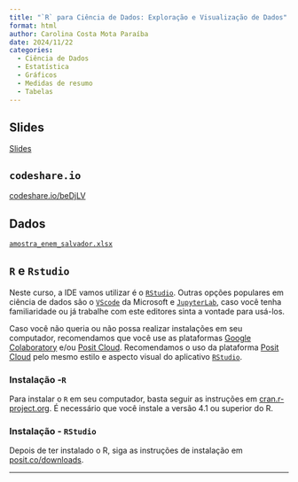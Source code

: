 ---
title: "`R` para Ciência de Dados: Exploração e Visualização de Dados"
format: html
author: Carolina Costa Mota Paraíba
date: 2024/11/22
categories:
  - Ciência de Dados
  - Estatística
  - Gráficos
  - Medidas de resumo
  - Tabelas
---

## Slides

[Slides](slides.pdf){target="_blank"}

## `codeshare.io`

[codeshare.io/beDjLV](https://codeshare.io/beDjLV){target="_blank"}

## Dados

[`amostra_enem_salvador.xlsx`](amostra_enem_salvador.xlsx)

## `R` e `Rstudio`

Neste curso, a IDE vamos utilizar é o [`RStudio`](https://posit.co/downloads/){target="_blank"}. Outras opções populares em ciência de dados são o [`VScode`](https://code.visualstudio.com/Download){target="_blank"} da Microsoft e [`JupyterLab`](https://jupyter.org/install){target="_blank"}, caso você tenha familiaridade ou já trabalhe com este editores sinta a vontade para usá-los.

Caso você não queria ou não possa realizar instalações em seu computador, recomendamos que você use as plataformas [Google Colaboratory](https://colab.research.google.com/){target="_blank"} e/ou [Posit Cloud](https://posit.cloud){target="_blank"}. Recomendamos o uso da plataforma [Posit Cloud](https://posit.cloud){target="_blank"} pelo mesmo estilo e aspecto visual do aplicativo [`RStudio`](https://posit.co/downloads/){target="_blank"}.

### Instalação -`R`

Para instalar o `R` em seu computador, basta seguir as instruções em [cran.r-project.org](https://cran.r-project.org/). É necessário que você instale a versão 4.1 ou superior do R.

### Instalação - `RStudio`

Depois de ter instalado o R, siga as instruções de instalação em [posit.co/downloads](https://posit.co/downloads/).

---
